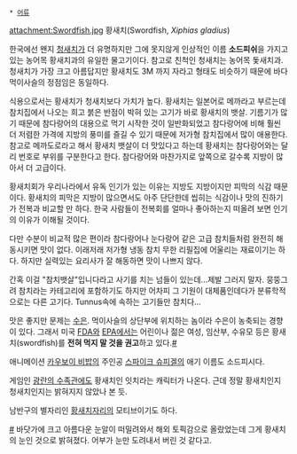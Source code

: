  * [[어류]]

attachment:Swordfish.jpg
황새치(Swordfish, ''Xiphias gladius'')

한국에선 왠지 [[청새치]]가 더 유명하지만 그에 못지않게 인상적인 이름 '''소드피쉬'''을 가지고 있는 농어목 황새치과의 유일한 물고기이다. 참고로 친척인 청새치는 농어목 돛새치과. 청새치가 가장 크고 아름답지만 황새치도 3M 까지 자라고 형태도 비슷하기 때문에 바다 먹이사슬의 정점임은 동일하다.

식용으로서는 황새치가 청새치보다 가치가 높다. 황새치는 일본어로 메까라고 부르는데 참치집에서 나오는 희고 붉은 반점이 박혀 있는 고기가 바로 황새치의 뱃살. 기름기가 많기 때문에 참다랑어의 대용으로 먹기 시작한 것이 일반화되었고 참다랑어에 비해 훨씬 더 저렴한 가격에 지방의 풍미를 즐길 수 있기 때문에 저가형 참치집에서 많이 애용한다. 참고로 메까도로라고 해서 황새치 뱃살이 더 맛있다고 하는데 황새치는 참다랑어와는 달리 번호로 부위를 구분한다고 한다. 참다랑어와 마찬가지로 앞쪽으로 갈수록 지방이 많아서 더 고급이다.

황새치회가 우리나라에서 유독 인기가 있는 이유는 지방도 지방이지만 피막의 식감 때문이다. 황새치의 피막은 지방이 많으면서도 아주 단단한데 씹히는 식감이나 맛의 진하기가 전복과 비교할 만 하다. 한국 사람들이 전복회를 얼마나 좋아하는지 떠올려 보면 인기의 이유가 이해될 것이다.

다만 수분이 비교적 많은 편이라 참다랑어나 눈다랑어 같은 고급 참치들처럼 완전히 해동시키면 맛이 없다. 이래저래 저가형 냉동 참치 무한 리필집에 어울리는 재료이기는 하다. 하지만 실력있는 요리사가 잘 해동하면 맛이 나쁘지 않다. 

간혹 이걸 "참치뱃살"입니다라고 사기를 치는 넘들이 있는데...제발 그러지 말자. 뭉뚱그려 참치라는 카테고리에 포함하기도 하지만 어차피 그 기원이 대체품인데다가 분류학적으로는 다른 고기다. Tunnus속에 속하는 고기들만 참치다...

맛은 좋지만 문제는 [[수은]]. 먹이사슬의 상단부에 위치하는 놈이라 수은이 농축되는 경향이 있다. 그래서 미국 [[FDA]]와 [[EPA]]에서는 어린이나 젊은 여성, 임산부, 수유모 등은 황새치(swordfish)를 '''전혀 먹지 말 것을 권고'''하고 있다.[http://www.fda.gov/food/resourcesforyou/consumers/ucm110591.htm #]

애니메이션 [[카우보이 비밥]]의 주인공 [[스파이크 슈피겔]]의 애기 이름도 소드피시다.

게임인 [[광란의 수족관]]에도 황새치인 잇치라는 캐릭터가 나온다. 근데 정말 황새치인지 청새치인지는 밝혀지지 않았나 본 듯.

남반구의 별자리인 [[황새치자리]]의 모티브이기도 하다.

[http://media.daum.net/foreign/newsview?newsid=20121020040307705&path=%2Fv%2F&sectionName=v #] 바닷가에 크고 아름다운 눈알이 떠밀려와서 해외 토픽감으로 올랐었는데 그게 황새치의 눈인 것으로 밝혀졌다. 어부가 눈만 도려내서 버린 것 같다고.
